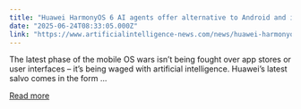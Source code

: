 ```yaml
---
title: "Huawei HarmonyOS 6 AI agents offer alternative to Android and iOS"
date: "2025-06-24T08:33:05.000Z"
link: "https://www.artificialintelligence-news.com/news/huawei-harmonyos-6-ai-agents-beta/"
---
```


The latest phase of the mobile OS wars isn&#8217;t being fought over app stores or user interfaces – it&#8217;s being waged with artificial intelligence. Huawei&#8217;s latest salvo comes in the form ...

[Read more](https://www.artificialintelligence-news.com/news/huawei-harmonyos-6-ai-agents-beta/)
